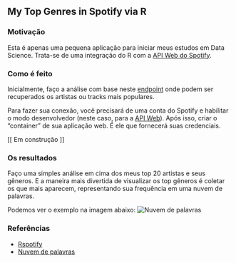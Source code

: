 <!--
---
title: "My Top Genres in Spotify via R"
output: html_document
---

```r
knitr::opts_chunk$set(echo = TRUE)
```
-->
## My Top Genres in Spotify via R

### Motivação

Esta é apenas uma pequena aplicação para iniciar meus estudos em Data Science.
Trata-se de uma integração do R com a [API Web do Spotify](https://developer.spotify.com/web-api/).

### Como é feito

Inicialmente, faço a análise com base neste [endpoint](https://developer.spotify.com/web-api/console/get-current-user-top-artists-and-tracks/) onde podem ser recuperados os artistas ou tracks mais populares.

Para fazer sua conexão, você precisará de uma conta do Spotify e habilitar o modo desenvolvedor (neste caso, para a [API Web](https://developer.spotify.com/web-api/)). Após isso, criar o "container" de sua aplicação web. É ele que fornecerá suas credenciais.

[[ Em construção ]]

### Os resultados

Faço uma simples análise em cima dos meus top 20 artistas e seus gêneros.
E a maneira mais divertida de visualizar os top gêneros é coletar os que mais aparecem, representando sua frequência em uma nuvem de palavras.

Podemos ver o exemplo na imagem abaixo:
![Nuvem de palavras](https://github.com/thiagoassantos/r-spotify-popularity/blob/master/wordcloud.png "Wordcloud - Nuvem de palavras.")

### Referências
* [Rspotify](https://github.com/tiagomendesdantas/Rspotify)
* [Nuvem de palavras](https://www.r-bloggers.com/text-mining-and-word-cloud-fundamentals-in-r-5-simple-steps-you-should-know/)
